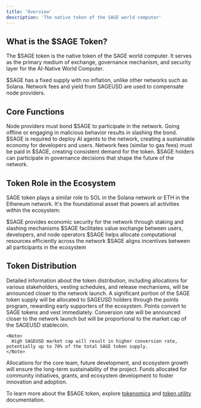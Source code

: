 ```yaml
---
title: 'Overview'
description: 'The native token of the SAGE world computer'
---
```


## What is the $SAGE Token?

The $SAGE token is the native token of the SAGE world computer. It serves as the primary medium of exchange, governance mechanism, and security layer for the AI-Native World Computer.

<Note>
  $SAGE has a fixed supply with no inflation, unlike other networks such as Solana. Network fees and yield from SAGEUSD are used to compensate node providers.
</Note>

## Core Functions

<CardGroup cols={2}>
  <Card title="Network Security" icon="shield-check" color="#0891b2">
    Node providers must bond $SAGE to participate in the network. Going offline or engaging in malicious behavior results in slashing the bond.
  </Card>
  <Card title="Agent Deployment" icon="rocket" color="#7c3aed">
    $SAGE is required to deploy AI agents to the network, creating a sustainable economy for developers and users.
  </Card>
  <Card title="Transaction Fees" icon="money-bill-transfer" color="#059669">
    Network fees (similar to gas fees) must be paid in $SAGE, creating consistent demand for the token.
  </Card>
  <Card title="Governance" icon="landmark" color="#c2410c">
    $SAGE holders can participate in governance decisions that shape the future of the network.
  </Card>
</CardGroup>

## Token Role in the Ecosystem

SAGE token plays a similar role to SOL in the Solana network or ETH in the Ethereum network. It's the foundational asset that powers all activities within the ecosystem:

<Steps>
  <Step title="Security Layer">
    $SAGE provides economic security for the network through staking and slashing mechanisms
  </Step>
  <Step title="Value Exchange">
    $SAGE facilitates value exchange between users, developers, and node operators
  </Step>
  <Step title="Resource Allocation">
    $SAGE helps allocate computational resources efficiently across the network
  </Step>
  <Step title="Incentive Alignment">
    $SAGE aligns incentives between all participants in the ecosystem
  </Step>
</Steps>

## Token Distribution

<Note>
  Detailed information about the token distribution, including allocations for various stakeholders, vesting schedules, and release mechanisms, will be announced closer to the network launch.
</Note>

<Tabs>
  <Tab title="SAGEUSD Points">
    A significant portion of the SAGE token supply will be allocated to SAGEUSD holders through the points program, rewarding early supporters of the ecosystem.
    Points convert to SAGE tokens and vest immediately. Conversion rate will be announced closer to the network launch but
    will be proportional to the market cap of the SAGEUSD stablecoin. 
    
    <Note>
      High SAGEUSD market cap will result in higher conversion rate, potentially up to 70% of the total SAGE token supply.
    </Note>
  </Tab>
  <Tab title="Team & Development">
    Allocations for the core team, future development, and ecosystem growth will ensure the long-term sustainability of the project.
  </Tab>
  <Tab title="Community & Ecosystem">
    Funds allocated for community initiatives, grants, and ecosystem development to foster innovation and adoption.
  </Tab>
</Tabs>

To learn more about the $SAGE token, explore [tokenomics](/token/economics) and [token utility](/token/utility) documentation.